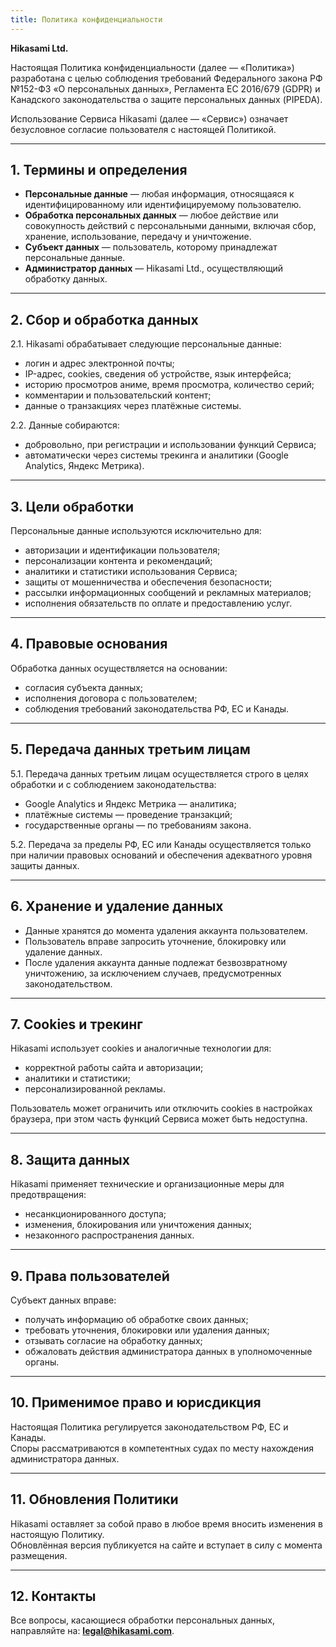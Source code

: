 ```yaml
---
title: Политика конфиденциальности
---
```

**Hikasami Ltd.**

Настоящая Политика конфиденциальности (далее — «Политика») разработана с целью соблюдения требований Федерального закона РФ №152-ФЗ «О персональных данных», Регламента ЕС 2016/679 (GDPR) и Канадского законодательства о защите персональных данных (PIPEDA).  

Использование Сервиса Hikasami (далее — «Сервис») означает безусловное согласие пользователя с настоящей Политикой.

---

## 1. Термины и определения

- **Персональные данные** — любая информация, относящаяся к идентифицированному или идентифицируемому пользователю.  
- **Обработка персональных данных** — любое действие или совокупность действий с персональными данными, включая сбор, хранение, использование, передачу и уничтожение.  
- **Субъект данных** — пользователь, которому принадлежат персональные данные.  
- **Администратор данных** — Hikasami Ltd., осуществляющий обработку данных.  

---

## 2. Сбор и обработка данных

2.1. Hikasami обрабатывает следующие персональные данные:

- логин и адрес электронной почты;  
- IP-адрес, cookies, сведения об устройстве, язык интерфейса;  
- историю просмотров аниме, время просмотра, количество серий;  
- комментарии и пользовательский контент;  
- данные о транзакциях через платёжные системы.

2.2. Данные собираются:

- добровольно, при регистрации и использовании функций Сервиса;  
- автоматически через системы трекинга и аналитики (Google Analytics, Яндекс Метрика).  

---

## 3. Цели обработки

Персональные данные используются исключительно для:

- авторизации и идентификации пользователя;  
- персонализации контента и рекомендаций;  
- аналитики и статистики использования Сервиса;  
- защиты от мошенничества и обеспечения безопасности;  
- рассылки информационных сообщений и рекламных материалов;  
- исполнения обязательств по оплате и предоставлению услуг.

---

## 4. Правовые основания

Обработка данных осуществляется на основании:

- согласия субъекта данных;  
- исполнения договора с пользователем;  
- соблюдения требований законодательства РФ, ЕС и Канады.

---

## 5. Передача данных третьим лицам

5.1. Передача данных третьим лицам осуществляется строго в целях обработки и с соблюдением законодательства:

- Google Analytics и Яндекс Метрика — аналитика;  
- платёжные системы — проведение транзакций;  
- государственные органы — по требованиям закона.

5.2. Передача за пределы РФ, ЕС или Канады осуществляется только при наличии правовых оснований и обеспечения адекватного уровня защиты данных.

---

## 6. Хранение и удаление данных

- Данные хранятся до момента удаления аккаунта пользователем.  
- Пользователь вправе запросить уточнение, блокировку или удаление данных.  
- После удаления аккаунта данные подлежат безвозвратному уничтожению, за исключением случаев, предусмотренных законодательством.

---

## 7. Cookies и трекинг

Hikasami использует cookies и аналогичные технологии для:

- корректной работы сайта и авторизации;  
- аналитики и статистики;  
- персонализированной рекламы.

Пользователь может ограничить или отключить cookies в настройках браузера, при этом часть функций Сервиса может быть недоступна.

---

## 8. Защита данных

Hikasami применяет технические и организационные меры для предотвращения:

- несанкционированного доступа;  
- изменения, блокирования или уничтожения данных;  
- незаконного распространения данных.

---

## 9. Права пользователей

Субъект данных вправе:

- получать информацию об обработке своих данных;  
- требовать уточнения, блокировки или удаления данных;  
- отзывать согласие на обработку данных;  
- обжаловать действия администратора данных в уполномоченные органы.

---

## 10. Применимое право и юрисдикция

Настоящая Политика регулируется законодательством РФ, ЕС и Канады.  
Споры рассматриваются в компетентных судах по месту нахождения администратора данных.

---

## 11. Обновления Политики

Hikasami оставляет за собой право в любое время вносить изменения в настоящую Политику.  
Обновлённая версия публикуется на сайте и вступает в силу с момента размещения.

---

## 12. Контакты

Все вопросы, касающиеся обработки персональных данных, направляйте на: **legal@hikasami.com**.